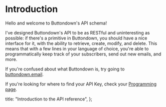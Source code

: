 
# Introduction

Hello and welcome to Buttondown's API schema!

I've designed Buttondown's API to be as RESTful and uninteresting as possible: if there's a primitive in Buttondown, you should have a nice interface for it, with the ability to retrieve, create, modify, and delete. This means that with a few lines in your language of choice, you're able to programmatically keep track of your subscribers, send out new emails, and more.

If you're confused about what Buttondown is, try going to [buttondown.email](https://buttondown.email).

If you're looking for where to find your API Key, check your [Programming page](https://buttondown.email/settings/programming).

  title: "Introduction to the API reference",
};
